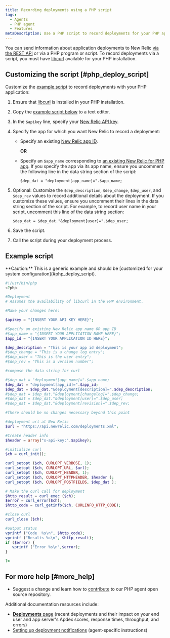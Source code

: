 ```yaml
---
title: Recording deployments using a PHP script
tags:
  - Agents
  - PHP agent
  - Features
metaDescription: Use a PHP script to record deployments for your PHP app.
---
```


You can send information about application deployments to New Relic [via the REST API](/docs/apm/new-relic-apm/maintenance/recording-deployments) or via a PHP program or script. To record deployments via a script, you must have [libcurl](http://curl.haxx.se/libcurl/php/) available for your PHP installation.

## Customizing the script [#php_deploy_script]

Customize the [example script](#example-script) to record deployments with your PHP application:

1. Ensure that [libcurl](http://curl.haxx.se/libcurl/php/) is installed in your PHP installation.
2. Copy the [example script below](#example-script) to a text editor.
3. In the `$apikey` line, specify your [New Relic API key](/docs/apis/rest-api-v2/requirements/rest-api-key).
4. Specify the app for which you want New Relic to record a deployment:

   * Specify an existing [New Relic app ID](/docs/apm/apis/application-examples-v2/listing-your-app-id-metric-data-api-v2#view_single_app_id).

     **OR**
   * Specify an `$app_name` corresponding to [an existing New Relic for PHP app](/docs/agents/php-agent/configuration/php-agent-newrelicini-settings#inivar-appname). If you specify the app via its app name, ensure you uncomment the following line in the data string section of the script:

     ```
     $dep_dat = "deployment[app_name]=".$app_name;
     ```
5. Optional: Customize the `$dep_description`, `$dep_change`, `$dep_user`, and `$dep_rev` values to record additional details about the deployment. If you customize these values, ensure you uncomment their lines in the data string section of the script. For example, to record user name in your script, uncomment this line of the data string section:

   ```
   $dep_dat = $dep_dat."&deployment[user]=".$dep_user;
   ```
6. Save the script.
7. Call the script during your deployment process.

## Example script

<Callout variant="caution">
  **Caution:** This is a generic example and should be [customized for your system configuration](#php_deploy_script).
</Callout>

```php
#!/usr/bin/php
<?php

#Deployment
# Assumes the availability of libcurl in the PHP environment.

#Make your changes here:

$apikey = "{INSERT YOUR API KEY HERE}";

#Specify an existing New Relic app name OR app ID
#$app_name = "{INSERT YOUR APPLICATION NAME HERE}";
$app_id = "{INSERT YOUR APPLICATION ID HERE}";

$dep_description = "This is your app id deployment";
#$dep_change = "This is a change log entry";
#$dep_user = "This is the user entry";
#$dep_rev = "This is a version number";

#compose the data string for curl

#$dep_dat = "deployment[app_name]=".$app_name;
$dep_dat = "deployment[app_id]=".$app_id;
$dep_dat = $dep_dat."&deployment[description]=".$dep_description;
#$dep_dat = $dep_dat."&deployment[changelog]=".$dep_change;
#$dep_dat = $dep_dat."&deployment[user]=".$dep_user;
#$dep_dat = $dep_dat."&deployment[revision]=".$dep_rev;

#There should be no changes necessary beyond this point

#deployment url at New Relic
$url = "https://api.newrelic.com/deployments.xml";

#Create header info
$header = array("x-api-key:".$apikey);

#initialize curl 
$ch = curl_init();

curl_setopt ($ch, CURLOPT_VERBOSE, 1);
curl_setopt ($ch, CURLOPT_URL, $url);
curl_setopt ($ch, CURLOPT_HEADER, 1);
curl_setopt ($ch, CURLOPT_HTTPHEADER, $header );
curl_setopt ($ch, CURLOPT_POSTFIELDS, $dep_dat );

# Make the curl call for deployment
$http_result = curl_exec ($ch);
$error = curl_error($ch);
$http_code = curl_getinfo($ch, CURLINFO_HTTP_CODE);

#close curl 
curl_close ($ch);

#output status 
vprintf ("Code  %s\n", $http_code);
vprintf ("Results %s\n", $http_result);
if ($error) {
   vprintf ("Error %s\n",$error);
}

?>
```

## For more help [#more_help]

* Suggest a change and learn how to [contribute](https://github.com/newrelic/newrelic-php-agent/issues) to our PHP agent open source repository.

Additional documentation resources include:

* [**Deployments** page](/docs/apm/applications-menu/events/deployments-page) (recent deployments and their impact on your end user and app server's Apdex scores, response times, throughput, and errors)
* [Setting up deployment notifications](/docs/apm/new-relic-apm/maintenance/setting-deployment-notifications) (agent-specific instructions)
